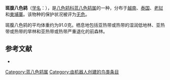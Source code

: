 {{Speciesbox
| name = 斑腹八色鸫
| image = Pitta elliotii.jpg
| status = LC | status_system = IUCN3.1
| genus = Hydrornis
| species = elliotii
| authority = {{link-en|埃米尔·乌斯塔莱|Émile Oustalet|Oustalet}}, 1874
| range_map = 
}}

'''斑腹八色鸫'''（[[学名|学名]]：{{lang|la|''Hydrornis elliotii''}}），是[[八色鸫科|八色鸫科]][[蓝八色鸫属|蓝八色鸫属]]的一种，分布于[[越南|越南]]、[[泰国|泰国]]、[[老挝|老挝]]和[[柬埔寨|柬埔寨]]。该物种的保护状况被评为[[无危|无危]]。

斑腹八色鸫的平均体重约为91.0克。栖息地包括亚热带或热带的湿润低地林、亚热带或热带的旱林和亚热带或热带严重退化的前森林。

== 参考文献 ==
{{commons category|Pitta elliotii}}
*{{cite web|url=http://www.birdlife.org/datazone/speciesfactsheet.php?id=4002&m=0|title=Pitta elliotii|publisher=[[国际鸟盟|BirdLife.org]]|accessdate=2011-06-27|archive-date=2016-03-04|archive-url=https://web.archive.org/web/20160304134910/http://www.birdlife.org/datazone/speciesfactsheet.php?id=4002&m=0|dead-url=no}}
{{Taxonbar|from=Q899247}}

[[Category:蓝八色鸫属|Category:蓝八色鸫属]]
[[Category:由机器人创建的鸟类条目|Category:由机器人创建的鸟类条目]]